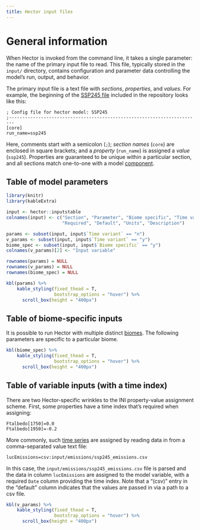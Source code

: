 ```yaml
---
title: Hector input files
---
```


# General information

When Hector is invoked from the command line, it takes a single parameter: the name of the primary input file to read. This file, typically stored in the `input/` directory, contains configuration and parameter data controlling the model's run, output, and behavior.

The primary input file is a text file with *sections*, *properties*, and *values*. For example, the beginning of the [SSP245 file](/tree/master/inst/input/hector_ssp245.ini) included in the repository looks like this:

```
; Config file for hector model: SSP245
;------------------------------------------------------------------------
[core]
run_name=ssp245
```

Here, comments start with a semicolon (`;`); *section names* (`core`) are enclosed in square brackets; and a *property* (`run_name`) is assigned a *value* (`ssp245`). Properties are guaranteed to be unique within a particular section, and all sections match one-to-one with a model [component](ComponentAPI.html).


## Table of model parameters

``` r
library(knitr)
library(kableExtra)

input <- hector::inputstable
colnames(input) <- c("Section", "Parameter", "Biome specific", "Time variant",
                     "Required", "Default", "Units", "Description")

params <- subset(input, input$`Time variant` == "n")
v_params <- subset(input, input$`Time variant` == "y")
biome_spec <- subset(input, input$`Biome specific` == "y")
colnames(v_params)[2] <- "Input variable"

rownames(params) = NULL
rownames(v_params) = NULL
rownames(biome_spec) = NULL

kbl(params) %>%
    kable_styling(fixed_thead = T, 
                  bootstrap_options = "hover") %>%
      scroll_box(height = "400px")

```
  
## Table of biome-specific inputs

It is possible to run Hector with multiple distinct [biomes](multiple-biomes.html).
The following parameters are specific to a particular biome.

``` r
kbl(biome_spec) %>%
    kable_styling(fixed_thead = T, 
                  bootstrap_options = "hover") %>%
      scroll_box(height = "400px")

```
  

## Table of variable inputs (with a time index)

There are two Hector-specific wrinkles to the INI property-value assignment scheme. First, some properties have a time index that's required when assigning:

```
Ftalbedo[1750]=0.0
Ftalbedo[1950]=-0.2
```

More commonly, such [time series](TimeSeries.html) are assigned by reading data in from a comma-separated value text file:

```
lucEmissions=csv:input/emissions/ssp245_emissions.csv 
```

In this case, the `input/emissions/ssp245_emissions.csv` file is parsed and the data in column `lucEmissions` are assigned to the model variable, with a required `Date` column providing the time index. Note that a "(csv)" entry in the "default" column indicates that the values are passed in via a path to a csv file. 

``` r
kbl(v_params) %>%
    kable_styling(fixed_thead = T, 
                  bootstrap_options = "hover") %>%
      scroll_box(height = "400px")

```
  

  
[gsl-ode]: https://www.gnu.org/software/gsl/manual/html_node/Ordinary-Differential-Equations.html#Ordinary-Differential-Equations   

